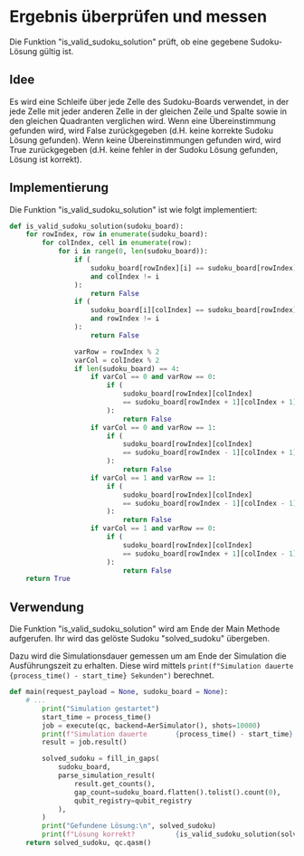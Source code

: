 # Ergebnis überprüfen und messen
Die Funktion "is_valid_sudoku_solution" prüft, ob eine gegebene Sudoku-Lösung gültig ist.
## Idee
Es wird eine Schleife über jede Zelle des Sudoku-Boards verwendet, in der jede Zelle mit jeder anderen Zelle in der
gleichen Zeile und Spalte sowie in den gleichen Quadranten verglichen wird. Wenn eine Übereinstimmung gefunden wird,
wird False zurückgegeben (d.H. keine korrekte Sudoku Lösung gefunden). Wenn keine Übereinstimmungen gefunden wird,
wird True zurückgegeben (d.H. keine fehler in der Sudoku Lösung gefunden, Lösung ist korrekt).

## Implementierung
Die Funktion "is_valid_sudoku_solution" ist wie folgt implementiert:
```python
def is_valid_sudoku_solution(sudoku_board):
    for rowIndex, row in enumerate(sudoku_board):
        for colIndex, cell in enumerate(row):
            for i in range(0, len(sudoku_board)):
                if (
                    sudoku_board[rowIndex][i] == sudoku_board[rowIndex][colIndex]
                    and colIndex != i
                ):
                    return False
                if (
                    sudoku_board[i][colIndex] == sudoku_board[rowIndex][colIndex]
                    and rowIndex != i
                ):
                    return False

                varRow = rowIndex % 2
                varCol = colIndex % 2
                if len(sudoku_board) == 4:
                    if varCol == 0 and varRow == 0:
                        if (
                            sudoku_board[rowIndex][colIndex]
                            == sudoku_board[rowIndex + 1][colIndex + 1]
                        ):
                            return False
                    if varCol == 0 and varRow == 1:
                        if (
                            sudoku_board[rowIndex][colIndex]
                            == sudoku_board[rowIndex - 1][colIndex + 1]
                        ):
                            return False
                    if varCol == 1 and varRow == 1:
                        if (
                            sudoku_board[rowIndex][colIndex]
                            == sudoku_board[rowIndex - 1][colIndex - 1]
                        ):
                            return False
                    if varCol == 1 and varRow == 0:
                        if (
                            sudoku_board[rowIndex][colIndex]
                            == sudoku_board[rowIndex + 1][colIndex - 1]
                        ):
                            return False
    return True

```

## Verwendung
Die Funktion "is_valid_sudoku_solution" wird am Ende der Main Methode aufgerufen.
Ihr wird das gelöste Sudoku "solved_sudoku" übergeben.

Dazu wird die Simulationsdauer gemessen um am Ende der Simulation die Ausführungszeit zu erhalten.
Diese wird mittels `print(f"Simulation dauerte       {process_time() - start_time} Sekunden")` berechnet.

```python {18}
def main(request_payload = None, sudoku_board = None):
    # ...
        print("Simulation gestartet")
        start_time = process_time()
        job = execute(qc, backend=AerSimulator(), shots=10000)
        print(f"Simulation dauerte       {process_time() - start_time} Sekunden")
        result = job.result()

        solved_sudoku = fill_in_gaps(
            sudoku_board,
            parse_simulation_result(
                result.get_counts(),
                gap_count=sudoku_board.flatten().tolist().count(0),
                qubit_registry=qubit_registry
            ),
        )
        print("Gefundene Lösung:\n", solved_sudoku)
        print(f"Lösung korrekt?          {is_valid_sudoku_solution(solved_sudoku)}")
    return solved_sudoku, qc.qasm()

```
